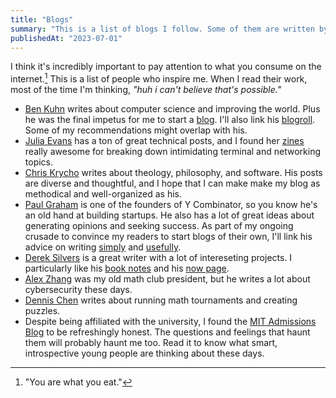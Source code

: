 ```yaml
---
title: "Blogs"
summary: "This is a list of blogs I follow. Some of them are written by friends, some by strangers. Half are technical, half are personal."
publishedAt: "2023-07-01"
---
```


I think it's incredibly important to pay attention to what you consume on the internet.[^1] This is a list of people who inspire me. When I read their work, most of the time I'm thinking, *"huh i can't believe that's possible."* 

- [Ben Kuhn](https://www.benkuhn.net) writes about computer science and improving the world. Plus he was the final impetus for me to start a [blog](https://www.benkuhn.net/writing/). I'll also link his [blogroll](https://www.benkuhn.net/blogroll/). Some of my recommendations might overlap with his.
- [Julia Evans](https://jvns.ca) has a ton of great technical posts, and I found her [zines](https://wizardzines.com) really awesome for breaking down intimidating terminal and networking topics. 
- [Chris Krycho](https://v4.chriskrycho.com/) writes about theology, philosophy, and software. His posts are diverse and thoughtful, and I hope that I can make make my blog as methodical and well-organized as his. 
- [Paul Graham](http://www.paulgraham.com/index.html) is one of the founders of Y Combinator, so you know he's an old hand at building startups. He also has a lot of great ideas about generating opinions and seeking success. As part of my ongoing crusade to convince my readers to start blogs of their own, I'll link his advice on writing [simply](http://www.paulgraham.com/simply.html) and [usefully](http://www.paulgraham.com/useful.html).
- [Derek Silvers](https://sive.rs/) is a great writer with a lot of intereseting projects. I particularly like his [book notes](https://sive.rs/book) and his [now page](https://sive.rs/now). 
- [Alex Zhang](https://www.alexyzhang.dev) was my old math club president, but he writes a lot about cybersecurity these days. 
- [Dennis Chen](https://dennisc.net) writes about running math tournaments and creating puzzles. 
- Despite being affiliated with the university, I found the [MIT Admissions Blog](https://mitadmissions.org/blogs/) to be refreshingly honest. The questions and feelings that haunt them will probably haunt me too. Read it to know what smart, introspective young people are thinking about these days.

[^1]: "You are what you eat."

